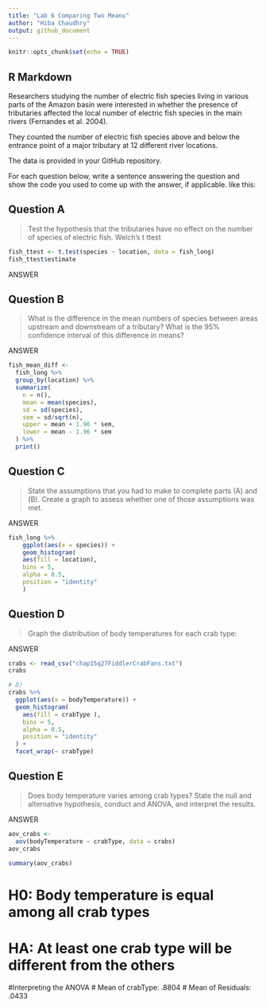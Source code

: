 ```yaml
---
title: "Lab 6 Comparing Two Means"
author: "Hiba Chaudhry"
output: github_document
---
```


```r
knitr::opts_chunk$set(echo = TRUE)
```

## R Markdown


Researchers studying the number of electric fish species living in various parts of the Amazon basin were interested in whether the presence of tributaries affected the local number of electric fish species in the main rivers (Fernandes et al. 2004).

They counted the number of electric fish species above and below the entrance point of a major tributary at 12 different river locations.

The data is provided in your GitHub repository.

For each question below, write a sentence answering the question and show the code you used to come up with the answer, if applicable. like this:

## Question A

> Test the hypothesis that the tributaries have no effect on the number of species of electric fish.
Welch's t ttest


```r
fish_ttest <- t.test(species ~ location, data = fish_long)
fish_ttest$estimate
```

ANSWER

## Question B

> What is the difference in the mean numbers of species between areas upstream and downstream of a tributary? What is the 95% confidence interval of this difference in means?

ANSWER

```r
fish_mean_diff <-
  fish_long %>% 
  group_by(location) %>% 
  summarize(
    n = n(),
    mean = mean(species),
    sd = sd(species),
    sem = sd/sqrt(n),
    upper = mean + 1.96 * sem,
    lower = mean - 1.96 * sem
  ) %>% 
  print()
```


## Question C

> State the assumptions that you had to make to complete parts (A) and (B). Create a graph to assess whether one of those assumptions was met.

ANSWER

```r
fish_long %>%
    ggplot(aes(x = species)) +
    geom_histogram(
    aes(fill = location), 
    bins = 5, 
    alpha = 0.5, 
    position = "identity"
    ) 
```


## Question D

> Graph the distribution of body temperatures for each crab type:

ANSWER

```r
crabs <- read_csv("chap15q27FiddlerCrabFans.txt")
crabs

# D) 
crabs %>%
  ggplot(aes(x = bodyTemperature)) +
  geom_histogram(
    aes(fill = crabType ), 
    bins = 5, 
    alpha = 0.5, 
    position = "identity"
  ) +
  facet_wrap(~ crabType)
```


## Question E

> Does body temperature varies among crab types? State the null and alternative hypothesis, conduct and ANOVA, and interpret the results.

ANSWER 

```r
aov_crabs <- 
  aov(bodyTemperature ~ crabType, data = crabs)
aov_crabs

summary(aov_crabs)
```

# H0: Body temperature is equal among all crab types
# HA: At least one crab type will be different from the others 


#Interpreting the ANOVA
# Mean of crabType: .8804
# Mean of Residuals: .0433
